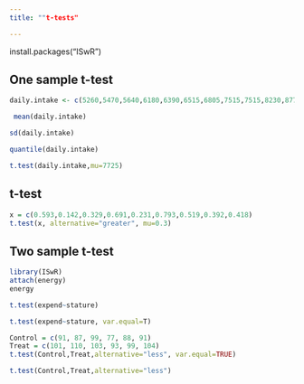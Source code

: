 ```yaml
---
title: ""t-tests"

---
```

install.packages("ISwR")

## One sample t-test
```r
daily.intake <- c(5260,5470,5640,6180,6390,6515,6805,7515,7515,8230,8770)
```

```r
 mean(daily.intake)
```

```r
sd(daily.intake)
```

```r
quantile(daily.intake)
```

```r
t.test(daily.intake,mu=7725)
```
## t-test
```r
x = c(0.593,0.142,0.329,0.691,0.231,0.793,0.519,0.392,0.418) 
t.test(x, alternative="greater", mu=0.3) 
```

## Two sample t-test
```r
library(ISwR)
attach(energy)
energy
```

```r
t.test(expend~stature)
```

```r
t.test(expend~stature, var.equal=T)
```

```r
Control = c(91, 87, 99, 77, 88, 91)
Treat = c(101, 110, 103, 93, 99, 104)
t.test(Control,Treat,alternative="less", var.equal=TRUE)
```

```r
t.test(Control,Treat,alternative="less") 
```





